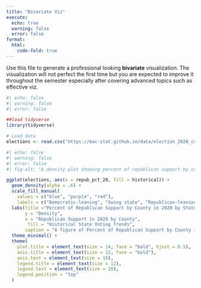 ```yaml
---
title: "Bivariate Viz"
execute: 
  echo: true
  warning: false
  error: false
format: 
  html:
    code-fold: true
---
```


Use this file to generate a professional looking **bivariate** visualization.  The visualization will not perfect the first time but you are expected to improve it throughout the semester especially after covering advanced topics such as effective viz.

```r
#| echo: false
#| warning: false
#| error: false

##load tidyverse
library(tidyverse)

# Load data
elections <- read.csv("https://mac-stat.github.io/data/election_2020_county.csv")
```

```r
#| echo: false
#| warning: false
#| error: false
#| fig-alt: "A density plot showing percent of republican support by county in 2020 by state trends. On the X axis is republican support by county in 2020, on the Y axis is density, and there are three different plots on the graph, a blue one for democratic leaning state historical trends, a purple one for swing states, and a red one for republican leaning states. All three are left skewed and unimodal, with democratic leaning states having the lowest support, followed by swing states and republican leaning states. "

ggplot(elections, aes(x = repub_pct_20, fill = historical)) +
  geom_density(alpha = .6) +
  scale_fill_manual(
    values = c("blue", "purple", "red"),
    labels = c("Democratic-leaning", "Swing state", "Republican-leaning") ) +  
  labs(title ="Percent of Republican Support by County in 2020 by State Trends", 
       y = "Density", 
       x = "Republican Support in 2020 by County",
        fill = "Historical State Voting Trends",
       caption = "A figure of Percent of Republican Support by County in 2020 by State Historical Trends - Data from https://mac-stat.github.io/data/election_2020_county.csv - Made by Julia Prewitt") +
  theme_minimal() +
  theme(
    plot.title = element_text(size = 14, face = "bold", hjust = 0.5),  
    axis.title = element_text(size = 12, face = "bold"),
    axis.text = element_text(size = 10),
    legend.title = element_text(size = 12),
    legend.text = element_text(size = 10),
    legend.position = "top"  
  )
```
